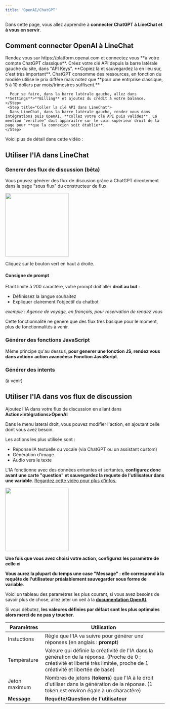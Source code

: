 ```yaml
---
title: 'OpenAI/ChatGPT'
---
```


Dans cette page, vous allez apprendre à **connecter ChatGPT à LineChat et à vous en servir**.

## Comment connecter OpenAI à LineChat

<Steps>
  <Step title="Se rendre sur OpenAI">
     Rendez vous sur https://platform.openai.com et connectez vous **à votre compte ChatGPT classique**.
  </Step>
  <Step title="Créer une clé API">
    Créez votre clé API depuis la barre latérale gauche du site, dans "API Keys". **Copiez là et sauvegardez la en lieu sur, c'est très important**.
  </Step>
    <Step title="Ajoutez du crédit OpenAI">
      ChatGPT consomme des ressources, en fonction du modèle utilisé le prix diffère mais notez que **pour une entrprise classique, 5 à 10 dollars par mois/trimestres suffisent.**

      Pour se faire, dans la barre latérale gauche, allez dans **Settings**>**Billing** et ajoutez du crédit à votre balance.
    </Step>
     <Step title="Coller la clé API dans LineChat">
      Dans LineChat, dans la barre latérale gauche, rendez vous dans intégrations puis OpenAI, **collez votre clé API puis validez**. La mention "verifiée" doit apparaitre sur le coin supérieur droit de la page pour **que la connexion soit établie**.
    </Step>
</Steps>

Voici plus de détail dans cette vidéo :


## Utiliser l'IA dans LineChat

### Generer des flux de discussion (bêta)

Vous pouvez générer des flux de discusion grâce à ChatGPT directement dans la page "sous flux" du constructeur de flux

<img height="200" src="https://res.cloudinary.com/dfp1qo2jy/image/upload/v1711628544/Capture_d_%C3%A9cran_2024-03-28_132202_vpys8l.png" />

Cliquez sur le bouton vert en haut à droite.

#### Consigne de prompt

Etant limité à 200 caractère, votre prompt doit aller **droit au but** :

- Définissez la langue souhaitez
- Expliquer clairement l'objectif du chatbot 

*exemple : Agence de voyage, en français, pour reservation de rendez vous*

<Info>Cette fonctionnalité ne genère que des flux très basique pour le moment, plus de fonctionnalités à venir.</Info>

### Générer des fonctions JavaScript

Même principe qu'au dessus, **pour generer une fonction JS, rendez vous dans action> action avancées> Fonction JavaScript**.

### Générer des intents

(à venir)

## Utiliser l'IA dans vos flux de discussion

Ajoutez l'IA dans votre flux de discussion en allant dans **Action>Intégrations>OpenAI**

Dans le menu lateral droit, vous pouvez modifier l'action, en ajoutant celle dont vous avez besoin. 

Les actions les plus utilisée sont : 

- Réponse IA textuelle ou vocale (via ChatGPT ou un assistant custom)
- Génération d'image 
- Audio vers le texte

<Info>L'IA fonctionne avec des données entrantes et sortantes, **configurez donc avant une carte "question" et sauvegardez la requete de l'utilisateur dans une variable**. [Regardez cette vidéo pour plus d'infos.](https://platform.openai.com/docs/introduction) </Info>

<img height="200" src="https://res.cloudinary.com/dfp1qo2jy/image/upload/v1711629240/Capture_d_%C3%A9cran_2024-03-28_133344_alpg4e.png" />

**Une fois que vous avez choisi votre action, configurez les paramètre de celle ci**

**Vous aurez la plupart du temps une case "Message" : elle correspond à la requête de l'utilisateur préalablement sauvegarder sous forme de variable**.

Voici un tableau des paramètres les plus courant, si vous avez besoins de savoir plus de chose, allez jeter un oeil à la **[documentation OpenAI](https://platform.openai.com/docs/introduction)**. 

<Warning>Si vous débutez, **les valeures définies par défaut sont les plus optimales alors merci de ne pas y toucher.**</Warning>

| Paramètres | Utilisation                           |
| -------- | ------------------------------------- |
| Instuctions     | Règle que l'IA va suivre pour générer une réponses (en anglais : **prompt**)                     |
| Température      | Valeure qui définie la créativité de l'IA dans la génération de la réponse. (Proche de 0 : créativité et liberté très limitée, proche de 1 créativité et libertée de base)                         |
| Jeton maximum   | Nombres de jetons (**tokens**) que l'IA à le droit d'utiliser dans la génération de la réponse. (1 token est environ égale à un charactère) |
| **Message**     | **Requête/Question de l'utilisateur**                   |







